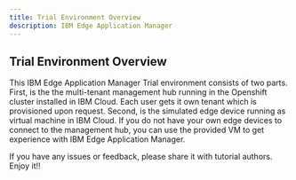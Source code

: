 ```yaml
---
title: Trial Environment Overview
description: IBM Edge Application Manager
---
```


## Trial Environment Overview

This IBM Edge Application Manager Trial environment consists of two parts. First, is the the multi-tenant management hub running in the Openshift cluster installed in IBM Cloud. Each user gets it own tenant which is provisioned upon request. Second, is the simulated edge device running as virtual machine in IBM Cloud. If you do not have your own edge devices to connect to the management hub, you can use the provided VM to get experience with IBM Edge Application Manager.

If you have any issues or feedback, please share it with tutorial authors. Enjoy it!!
